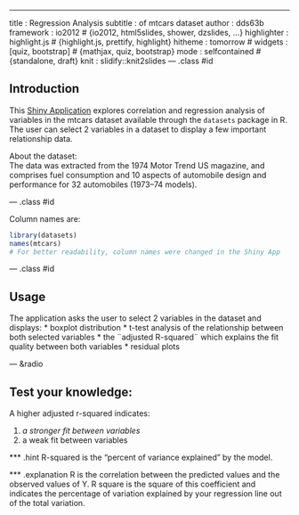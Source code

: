 ---
title       : Regression Analysis
subtitle    : of mtcars dataset
author      : dds63b
framework   : io2012        # {io2012, html5slides, shower, dzslides, ...}
highlighter : highlight.js  # {highlight.js, prettify, highlight}
hitheme     : tomorrow      # 
widgets     : [quiz, bootstrap]            # {mathjax, quiz, bootstrap}
mode        : selfcontained # {standalone, draft}
knit        : slidify::knit2slides
--- .class #id 

## Introduction

This [Shiny Application](https://dds63b.shinyapps.io/mtcarsApp/) explores correlation and regression analysis of variables in the mtcars dataset available through the ```datasets``` package in R. The user can select 2 variables in a dataset to display a few important relationship data.  

About the dataset:  
The data was extracted from the 1974 Motor Trend US magazine, and comprises fuel consumption and 10 aspects of automobile design and performance for 32 automobiles (1973–74 models). 

--- .class #id 

Column names are:
```r
library(datasets)
names(mtcars)
# For better readability, column names were changed in the Shiny App
```

--- .class #id 

## Usage
The application asks the user to select 2 variables in the dataset and displays:
* boxplot distribution
* t-test analysis of the relationship between both selected variables
* the ¨adjusted R-squared¨ which explains the fit quality between both variables
* residual plots

--- &radio

## Test your knowledge:
A higher adjusted r-squared indicates:

1. _a stronger fit between variables_
2. a weak fit between variables

*** .hint
R-squared is the “percent of variance explained” by the model.

*** .explanation
R is the correlation between the predicted values and the observed values of Y. R square is the square of this coefficient and indicates the percentage of variation explained by your regression line out of the total variation.

